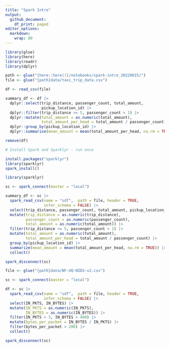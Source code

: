 ```yaml
---
title: "Spark Intro"
output:
  github_document:
    df_print: paged
editor_options:
  markdown:
    wrap: 80
---
```


```r
library(glue)
library(here)
library(readr)
library(dplyr)

path <- glue("{here::here()}/notebooks/spark-intro_20220615/")
file <- glue("{path}data/taxi_trip_data.csv")

df <- read_csv(file)

summary_df <- df |> 
  dplyr::select(trip_distance, passenger_count, total_amount, 
                pickup_location_id) |> 
  dplyr::filter(trip_distance >= 5, passenger_count > 1) |> 
  dplyr::mutate(total_amount = as.numeric(total_amount),
                total_amount_per_head = total_amount / passenger_count) |> 
  dplyr::group_by(pickup_location_id) |> 
  dplyr::summarise(mean_amount = mean(total_amount_per_head, na.rm = TRUE))

remove(df)
```

```r
# Install Spark and Sparklyr - run once

install.packages("sparklyr")
library(sparklyr)
spark_install()
```


```r
library(sparklyr)

sc <- spark_connect(master = "local")

summary_df <- sc |> 
  spark_read_csv(name = "sdf",  path = file, header = TRUE, 
                 infer_schema = FALSE) |> 
  select(trip_distance, passenger_count, total_amount, pickup_location_id) |>
  mutate(trip_distance = as.numeric(trip_distance),
         passenger_count = as.numeric(passenger_count),
         total_amount = as.numeric(total_amount)) |>
  filter(trip_distance >= 5, passenger_count > 1) |>
  mutate(total_amount = as.numeric(total_amount),
         total_amount_per_head = total_amount / passenger_count) |>
  group_by(pickup_location_id) |>
  summarize(mean_amount = mean(total_amount_per_head, na.rm = TRUE)) |>
  collect()

spark_disconnect(sc)
```

```r
file <- glue("{path}data/NF-UQ-NIDS-v2.csv")

sc <- spark_connect(master = "local")

df <- sc |> 
  spark_read_csv(name = "sdf",  path = file, header = TRUE, 
                 infer_schema = FALSE) |> 
  select(IN_PKTS, IN_BYTES) |>
  mutate(IN_PKTS = as.numeric(IN_PKTS),
         IN_BYTES = as.numeric(IN_BYTES)) |>
  filter(IN_PKTS > 3, IN_BYTES > 400) |>
  mutate(bytes_per_packet = IN_BYTES / IN_PKTS) |>
  filter(bytes_per_packet > 200) |>
  collect()

spark_disconnect(sc)
```





